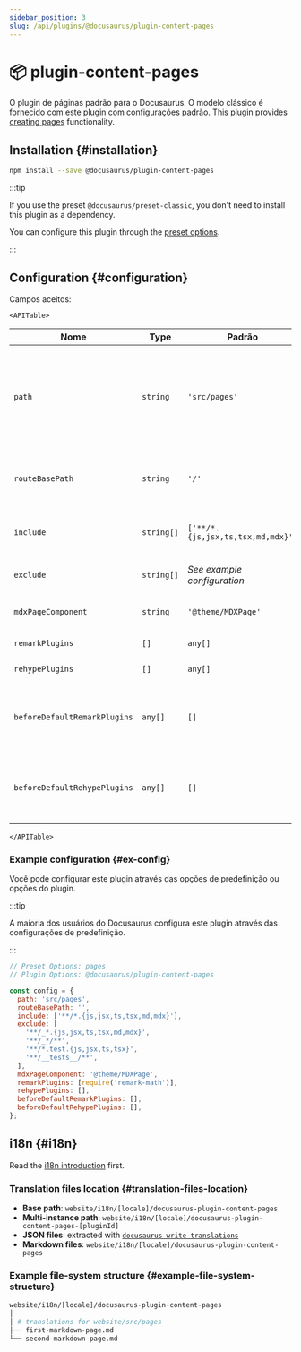 ```yaml
---
sidebar_position: 3
slug: /api/plugins/@docusaurus/plugin-content-pages
---
```


# 📦 plugin-content-pages


O plugin de páginas padrão para o Docusaurus. O modelo clássico é fornecido com este plugin com configurações padrão. This plugin provides [creating pages](guides/creating-pages.mdx) functionality.

## Installation {#installation}

```bash npm2yarn
npm install --save @docusaurus/plugin-content-pages
```

:::tip

If you use the preset `@docusaurus/preset-classic`, you don't need to install this plugin as a dependency.

You can configure this plugin through the [preset options](../../using-plugins.mdx#docusauruspreset-classic).

:::

## Configuration {#configuration}

Campos aceitos:

```mdx-code-block
<APITable>
```

| Nome                         | Type       | Padrão                            | Descrição                                                                                                               |
| ---------------------------- | ---------- | --------------------------------- | ----------------------------------------------------------------------------------------------------------------------- |
| `path`                       | `string`   | `'src/pages'`                     | Path to data on filesystem relative to site dir. Components in this directory will be automatically converted to pages. |
| `routeBasePath`              | `string`   | `'/'`                             | URL route for the pages section of your site. **DO NOT** include a trailing slash.                                      |
| `include`                    | `string[]` | `['**/*.{js,jsx,ts,tsx,md,mdx}']` | Os arquivos correspondentes serão incluídos e processados.                                                              |
| `exclude`                    | `string[]` | _See example configuration_       | No route will be created for matching files.                                                                            |
| `mdxPageComponent`           | `string`   | `'@theme/MDXPage'`                | Componente usado em cada página MDX.                                                                                    |
| `remarkPlugins`              | `[]`       | `any[]`                           | Remark plugins passed to MDX.                                                                                           |
| `rehypePlugins`              | `[]`       | `any[]`                           | Rehype plugins passed to MDX.                                                                                           |
| `beforeDefaultRemarkPlugins` | `any[]`    | `[]`                              | Custom Remark plugins passed to MDX before the default Docusaurus Remark plugins.                                       |
| `beforeDefaultRehypePlugins` | `any[]`    | `[]`                              | Custom Rehype plugins passed to MDX before the default Docusaurus Rehype plugins.                                       |

```mdx-code-block
</APITable>
```

### Example configuration {#ex-config}

Você pode configurar este plugin através das opções de predefinição ou opções do plugin.

:::tip

A maioria dos usuários do Docusaurus configura este plugin através das configurações de predefinição.

:::

```js config-tabs
// Preset Options: pages
// Plugin Options: @docusaurus/plugin-content-pages

const config = {
  path: 'src/pages',
  routeBasePath: '',
  include: ['**/*.{js,jsx,ts,tsx,md,mdx}'],
  exclude: [
    '**/_*.{js,jsx,ts,tsx,md,mdx}',
    '**/_*/**',
    '**/*.test.{js,jsx,ts,tsx}',
    '**/__tests__/**',
  ],
  mdxPageComponent: '@theme/MDXPage',
  remarkPlugins: [require('remark-math')],
  rehypePlugins: [],
  beforeDefaultRemarkPlugins: [],
  beforeDefaultRehypePlugins: [],
};
```

## i18n {#i18n}

Read the [i18n introduction](../../i18n/i18n-introduction.mdx) first.

### Translation files location {#translation-files-location}

- **Base path**: `website/i18n/[locale]/docusaurus-plugin-content-pages`
- **Multi-instance path**: `website/i18n/[locale]/docusaurus-plugin-content-pages-[pluginId]`
- **JSON files**: extracted with [`docusaurus write-translations`](../../cli.mdx#docusaurus-write-translations-sitedir)
- **Markdown files**: `website/i18n/[locale]/docusaurus-plugin-content-pages`

### Example file-system structure {#example-file-system-structure}

```bash
website/i18n/[locale]/docusaurus-plugin-content-pages
│
│ # translations for website/src/pages
├── first-markdown-page.md
└── second-markdown-page.md
```
